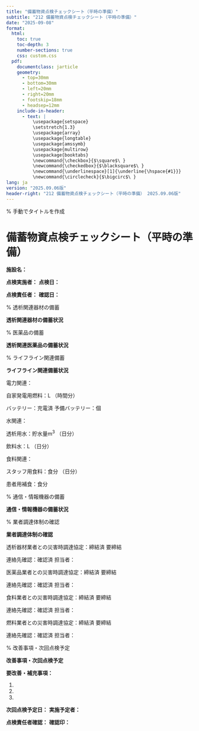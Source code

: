 ```yaml
---
title: "備蓄物資点検チェックシート（平時の準備）"
subtitle: "212 備蓄物資点検チェックシート（平時の準備）"
date: "2025-09-08"
format: 
  html:
    toc: true
    toc-depth: 3
    number-sections: true
    css: custom.css
  pdf:
    documentclass: jarticle
    geometry: 
      - top=30mm
      - bottom=30mm  
      - left=20mm
      - right=20mm
      - footskip=18mm
      - headsep=12mm
    include-in-header:
      - text: |
          \usepackage{setspace}
          \setstretch{1.3}
          \usepackage{array}
          \usepackage{longtable}
          \usepackage{amssymb}
          \usepackage{multirow}
          \usepackage{booktabs}
          \newcommand{\checkbox}{$\square$\ }
          \newcommand{\checkedbox}{$\blacksquare$\ }
          \newcommand{\underlinespace}[1]{\underline{\hspace{#1}}}
          \newcommand{\circlecheck}{$\bigcirc$\ }
lang: ja
version: "2025.09.06版"
header-right: "212 備蓄物資点検チェックシート（平時の準備） 2025.09.06版"
---
```


% 手動でタイトルを作成

# 備蓄物資点検チェックシート（平時の準備）



**施設名：** \underlinespace{8cm}



**点検実施者：** \underlinespace{4cm}      **点検日：** \underlinespace{3cm}



**点検責任者：** \underlinespace{4cm}      **確認日：** \underlinespace{3cm}



% 透析関連器材の備蓄

**\large 透析関連器材の備蓄状況**




\begin{longtable}{|p{3.5cm}|p{2cm}|p{2cm}|p{1.8cm}|p{2cm}|}
\hline
**物品名** & **通常在庫** & **備蓄数量** & **使用期限** & **状態** \\
\hline
\endfirsthead
\hline
**物品名** & **通常在庫** & **備蓄数量** & **使用期限** & **状態** \\
\hline
\endhead
ダイアライザー & \underlinespace{1.5cm} & \underlinespace{1.5cm} & \underlinespace{1.3cm} & \checkbox 良好 \checkbox 要交換 \\[0.5cm]
\hline
回路セット & \underlinespace{1.5cm} & \underlinespace{1.5cm} & \underlinespace{1.3cm} & \checkbox 良好 \checkbox 要交換 \\[0.5cm]
\hline
透析液（A液） & \underlinespace{1.3cm}L & \underlinespace{1.3cm}L & \underlinespace{1.3cm} & \checkbox 良好 \checkbox 要交換 \\[0.5cm]
\hline
透析液（B液） & \underlinespace{1.3cm}L & \underlinespace{1.3cm}L & \underlinespace{1.3cm} & \checkbox 良好 \checkbox 要交換 \\[0.5cm]
\hline
生理食塩水 & \underlinespace{1.5cm} & \underlinespace{1.5cm} & \underlinespace{1.3cm} & \checkbox 良好 \checkbox 要交換 \\[0.5cm]
\hline
穿刺針 & \underlinespace{1.5cm} & \underlinespace{1.5cm} & \underlinespace{1.3cm} & \checkbox 良好 \checkbox 要交換 \\[0.5cm]
\hline
透析用カテーテル & \underlinespace{1.5cm} & \underlinespace{1.5cm} & \underlinespace{1.3cm} & \checkbox 良好 \checkbox 要交換 \\[0.5cm]
\hline
\end{longtable}

% 医薬品の備蓄

**\large 透析関連医薬品の備蓄状況**




\begin{longtable}{|p{3.5cm}|p{2cm}|p{2cm}|p{1.8cm}|p{2cm}|}
\hline
**医薬品名** & **通常在庫** & **備蓄数量** & **使用期限** & **状態** \\
\hline
\endfirsthead
\hline
**医薬品名** & **通常在庫** & **備蓄数量** & **使用期限** & **状態** \\
\hline
\endhead
ヘパリン & \underlinespace{1.5cm} & \underlinespace{1.5cm} & \underlinespace{1.3cm} & \checkbox 良好 \checkbox 要交換 \\[0.5cm]
\hline
エポジン & \underlinespace{1.5cm} & \underlinespace{1.5cm} & \underlinespace{1.3cm} & \checkbox 良好 \checkbox 要交換 \\[0.5cm]
\hline
降圧剤 & \underlinespace{1.5cm} & \underlinespace{1.5cm} & \underlinespace{1.3cm} & \checkbox 良好 \checkbox 要交換 \\[0.5cm]
\hline
昇圧剤 & \underlinespace{1.5cm} & \underlinespace{1.5cm} & \underlinespace{1.3cm} & \checkbox 良好 \checkbox 要交換 \\[0.5cm]
\hline
抗痙攣剤 & \underlinespace{1.5cm} & \underlinespace{1.5cm} & \underlinespace{1.3cm} & \checkbox 良好 \checkbox 要交換 \\[0.5cm]
\hline
緊急薬剤 & \underlinespace{1.5cm} & \underlinespace{1.5cm} & \underlinespace{1.3cm} & \checkbox 良好 \checkbox 要交換 \\[0.5cm]
\hline
その他 & \underlinespace{1.5cm} & \underlinespace{1.5cm} & \underlinespace{1.3cm} & \checkbox 良好 \checkbox 要交換 \\[0.5cm]
\hline
\end{longtable}

% ライフライン関連備蓄

**\large ライフライン関連備蓄状況**




\checkbox 電力関連：



\checkbox 自家発電用燃料：\underlinespace{3cm}L （\underlinespace{2cm}時間分）



\checkbox バッテリー：\checkbox 充電済      予備バッテリー：\underlinespace{2cm}個



\checkbox 水関連：



\checkbox 透析用水：貯水量\underlinespace{3cm}m$^3$ （\underlinespace{2cm}日分）



\checkbox 飲料水：\underlinespace{3cm}L （\underlinespace{2cm}日分）



\checkbox 食料関連：



\checkbox スタッフ用食料：\underlinespace{3cm}食分 （\underlinespace{2cm}日分）



\checkbox 患者用補食：\underlinespace{3cm}食分



% 通信・情報機器の備蓄

**\large 通信・情報機器の備蓄状況**




\begin{longtable}{|p{4cm}|p{2cm}|p{2cm}|p{3.5cm}|}
\hline
**機器名** & **数量** & **動作確認** & **備考** \\
\hline
携帯電話・スマートフォン & \underlinespace{1.5cm} & \checkbox 良好 & \\[0.5cm]
\hline
衛星電話 & \underlinespace{1.5cm} & \checkbox 良好 & \\[0.5cm]
\hline
携帯ラジオ & \underlinespace{1.5cm} & \checkbox 良好 & \\[0.5cm]
\hline
携帯テレビ & \underlinespace{1.5cm} & \checkbox 良好 & \\[0.5cm]
\hline
懐中電灯 & \underlinespace{1.5cm} & \checkbox 良好 & \\[0.5cm]
\hline
ランタン & \underlinespace{1.5cm} & \checkbox 良好 & \\[0.5cm]
\hline
ハンドマイク & \underlinespace{1.5cm} & \checkbox 良好 & \\[0.5cm]
\hline
\end{longtable}

% 業者調達体制の確認

**\large 業者調達体制の確認**




\checkbox 透析器材業者との災害時調達協定：\checkbox 締結済      \checkbox 要締結



連絡先確認：\checkbox 確認済      担当者：\underlinespace{6cm}



\checkbox 医薬品業者との災害時調達協定：\checkbox 締結済      \checkbox 要締結



連絡先確認：\checkbox 確認済      担当者：\underlinespace{6cm}



\checkbox 食料業者との災害時調達協定：\checkbox 締結済      \checkbox 要締結



連絡先確認：\checkbox 確認済      担当者：\underlinespace{6cm}



\checkbox 燃料業者との災害時調達協定：\checkbox 締結済      \checkbox 要締結



連絡先確認：\checkbox 確認済      担当者：\underlinespace{6cm}



% 改善事項・次回点検予定

**\large 改善事項・次回点検予定**




**要改善・補充事項：**



1. \underlinespace{12cm}



2. \underlinespace{12cm}



3. \underlinespace{12cm}



**次回点検予定日：** \underlinespace{4cm}      **実施予定者：** \underlinespace{4cm}



**点検責任者確認：** \underlinespace{4cm}      **確認印：** \underlinespace{3cm}